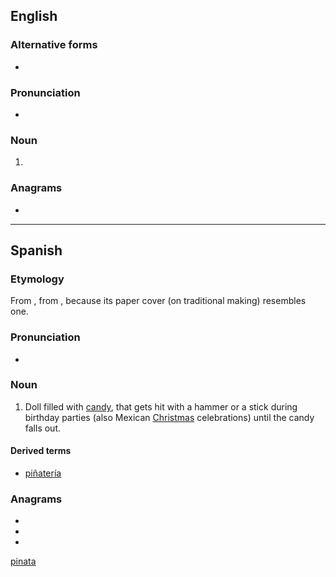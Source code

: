 {{also|pinata}}
==English==
{{wikipedia}}

===Alternative forms===
* {{l|en|pinata}}

===Pronunciation===
* {{IPA|/pɪnˈjɑːtə/|lang=en}}

===Noun===
{{en-noun}}

# {{alt form|pinata|lang=en}}

===Anagrams===
* {{anagrams|en|Aptian|patina|tai-pan|taipan}}

[[Category:English terms spelled with Ñ|pinata]]

----

==Spanish==
{{wikipedia|lang=es}}

===Etymology===
From {{m|es|piña}}, from {{etyl|la|es}} {{m|la|pinea||pinecone}}, because its paper cover (on traditional making) resembles one.

===Pronunciation===
* {{IPA|/piˈɲata/|lang=es}}

===Noun===
{{es-noun|f}}

# Doll filled with [[candy]], that gets hit with a hammer or a stick during birthday parties (also Mexican [[Christmas]] celebrations) until the candy falls out.

====Derived terms====
* [[piñatería]] {{g|f}}

===Anagrams===
* {{l|es|patina}}
* {{l|es|pitaña}}
* {{l|es|tapina}}